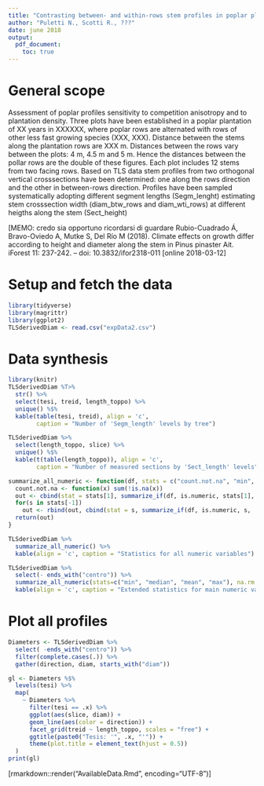 ```yaml
---
title: "Contrasting between- and within-rows stem profiles in poplar plantations - Avaiable data"
author: "Puletti N., Scotti R., ???"
date: june 2018
output:
  pdf_document:
    toc: true
---
```

  
# General scope
Assessment of poplar profiles sensitivity to competition anisotropy and to plantation density.
Three plots have been established in a poplar plantation of XX years in XXXXXX, where poplar rows are alternated with rows of other less fast growing species (XXX, XXX). Distance between the stems along the plantation rows are XXX m. Distances between the rows vary between the plots: 4 m, 4.5 m and 5 m. Hence the distances between the pollar rows are the double of these figures.
Each plot includes 12 stems from two facing rows.
Based on TLS data stem profiles from two orthogonal vertical crosssections have been determined: one along the rows direction and the other in between-rows direction.
Profiles have been sampled systematically adopting different segment lengths (Segm_lenght) estimating stem crosssection width (diam_btw_rows and diam_wti_rows) at different heigths along the stem (Sect_height)

[MEMO: credo sia opportuno ricordarsi di guardare
 Rubio-Cuadrado Á, Bravo-Oviedo A, Mutke S, Del Río M (2018). Climate effects on growth differ according to height and diameter
along the stem in Pinus pinaster Ait. iForest 11: 237-242. – doi: 10.3832/ifor2318-011 [online 2018-03-12]

# Setup and fetch the data

```r
library(tidyverse)
library(magrittr)
library(ggplot2)
TLSderivedDiam <- read.csv("expData2.csv")

```
# Data synthesis
```r
library(knitr)
TLSderivedDiam %T>%
  str() %>%
  select(tesi, treid, length_toppo) %>%
  unique() %$%
  kable(table(tesi, treid), align = 'c', 
        caption = "Number of 'Segm_length' levels by tree")

TLSderivedDiam %>%
  select(length_toppo, slice) %>%
  unique() %$%
  kable(t(table(length_toppo)), align = 'c', 
        caption = "Number of measured sections by 'Sect_length' levels")

summarize_all_numeric <- function(df, stats = c("count.not.na", "min", "max"), ...) {
  count.not.na <- function(x) sum(!is.na(x))
  out <- cbind(stat = stats[1], summarize_if(df, is.numeric, stats[1], ...))
  for(s in stats[-1]) 
    out <- rbind(out, cbind(stat = s, summarize_if(df, is.numeric, s, ...)))
  return(out)
}

TLSderivedDiam %>% 
  summarize_all_numeric() %>%
  kable(align = 'c', caption = "Statistics for all numeric variables")

TLSderivedDiam %>% 
  select(- ends_with("centro")) %>%
  summarize_all_numeric(stats=c("min", "median", "mean", "max"), na.rm = T) %>%
  kable(align = 'c', caption = "Extended statistics for main numeric variables")


```


# Plot all profiles

```r
Diameters <- TLSderivedDiam %>% 
  select( -ends_with("centro")) %>% 
  filter(complete.cases(.)) %>%
  gather(direction, diam, starts_with("diam"))

gl <- Diameters %$%
  levels(tesi) %>%
  map(
    ~ Diameters %>%
      filter(tesi == .x) %>%
      ggplot(aes(slice, diam)) +
      geom_line(aes(color = direction)) +
      facet_grid(treid ~ length_toppo, scales = "free") +
      ggtitle(paste0("Tesis: '", .x, "'")) +
      theme(plot.title = element_text(hjust = 0.5))
  )
print(gl)

```

[rmarkdown::render("AvailableData.Rmd", encoding="UTF-8")]

